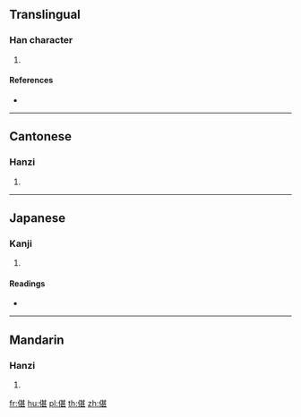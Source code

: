 ==Translingual==

===Han character===
{{Han char|rn=9|rad=人|as=09|sn=11|four=24211|canj=OTMV|ids=⿰亻甚}}

# {{defn|Han|sort=人09}}

====References====
* {{Han ref|kx=0111.060|dkj=00870|hdz=10186.140|uh=5061|ud=20577|bh=D44E|bd=54350}}

----

==Cantonese==

===Hanzi===
{{yue-hanzi|jyut=[[zaam6]]|y=jaam6}}

# {{defn|lang=yue|sort=人09}}

----

==Japanese==

===Kanji===
{{ja-kanji|grade=|rs=人09}}

# {{defn|lang=ja|sort=人09}}

====Readings====
* {{ja-readings|on=[[たん]] (tan), [[だ]] (da)|kun=[[そろってすすむ]] (sorottesusumu), [[ととのったさま]] (totonottasama)}}

----

==Mandarin==

===Hanzi===
{{cmn-hanzi|pin=[[zhàn]] ([[zhan4]])|wg=chan<sup>4</sup>}}

# {{defn|lang=cmn|sort=人09}}

[[fr:偡]]
[[hu:偡]]
[[pl:偡]]
[[th:偡]]
[[zh:偡]]